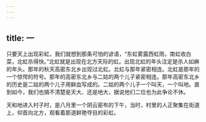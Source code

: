 ```yaml
---
---
---
```

title: 一
---




只要天上出现彩虹，我们就想到那条可怕的谚语，“东虹雾露西虹雨，南虹收白菜，北虹杀得快。”北虹就是出现在北方天际的虹。出现北虹的年头注定是杀人如麻的年头。那年的秋天高密东北乡出现过北虹。北虹与那年紧密相连。北虹是那年的一个惊愕的符号。那年的高密东北乡与二姑的两个儿子紧密相连。那年高密东北乡的历史是二姑的两个儿子用鲜血写成的。二姑的两个儿子一个叫天，一个叫地。直到如今，我们也搞不清楚是天大、还是地大，据说他们二位也为此争论不休。

天和地进入村子时，是八月里一个阴云密布的下午，当时，村里的人正聚集在街道上，仰首向北方，观看着那道鲜艳夺目的彩虹。